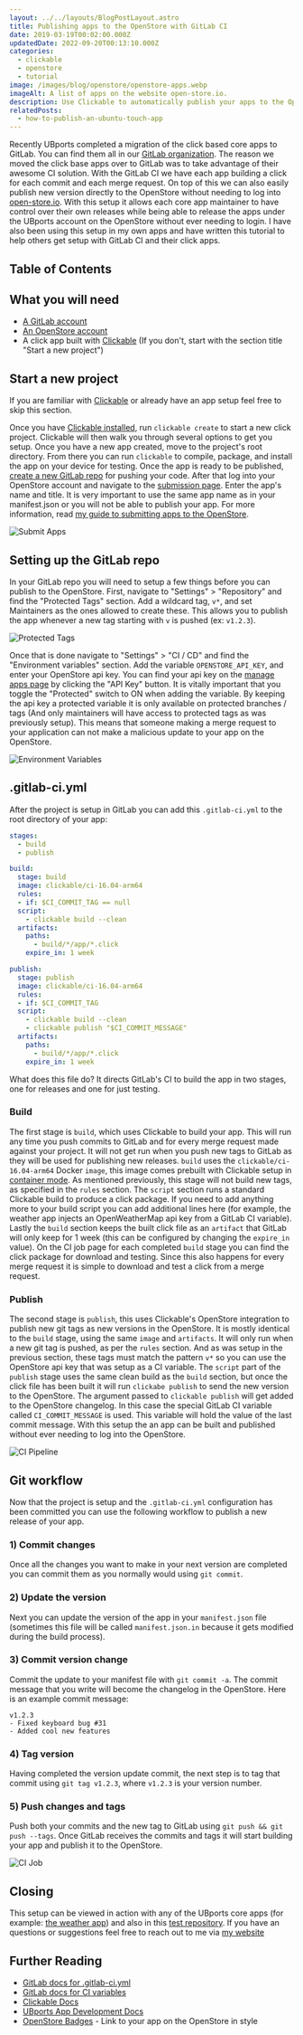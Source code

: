 ```yaml
---
layout: ../../layouts/BlogPostLayout.astro
title: Publishing apps to the OpenStore with GitLab CI
date: 2019-03-19T00:02:00.000Z
updatedDate: 2022-09-20T00:13:10.000Z
categories:
  - clickable
  - openstore
  - tutorial
image: /images/blog/openstore/openstore-apps.webp
imageAlt: A list of apps on the website open-store.io.
description: Use Clickable to automatically publish your apps to the OpenStore.
relatedPosts:
  - how-to-publish-an-ubuntu-touch-app
---
```


Recently UBports completed a migration of the click based core apps to GitLab.
You can find them all in our [GitLab organization](https://gitlab.com/ubports/development/apps).
The reason we moved the click base apps over to GitLab was to take advantage of their awesome CI solution.
With the GitLab CI we have each app building a click for each commit and each merge request. On top of this we can also
easily publish new version directly to the OpenStore without needing to log into [open-store.io](https://open-store.io/).
With this setup it allows each core app maintainer to have control over their own releases while being able to release the
apps under the UBports account on the OpenStore without ever needing to login. I have also been using this setup in my own
apps and have written this tutorial to help others get setup with GitLab CI and their click apps.

## Table of Contents

## What you will need

- [A GitLab account](https://gitlab.com/users/sign_in)
- [An OpenStore account](https://open-store.io/login)
- A click app built with [Clickable](http://clickable-ut.dev/en/latest/) (If you don't, start with the section title "Start a new project")

## Start a new project

If you are familiar with [Clickable](http://clickable-ut.dev/en/latest/) or already have an app setup feel free to skip this section.

Once you have [Clickable installed](http://clickable-ut.dev/en/latest/install.html), run `clickable create` to start a new click project.
Clickable will then walk you through several options to get you setup. Once you have a new app created, move to the project's root directory.
From there you can run `clickable` to compile, package, and install the app on your device for testing.
Once the app is ready to be published, [create a new GitLab repo](https://docs.gitlab.com/ee/user/project/working_with_projects.html#create-a-project)
for pushing your code.
After that log into your OpenStore account and navigate to the [submission page](https://open-store.io/submit).
Enter the app's name and title. It is very important to use the same app name as in your manifest.json or you will not be able to publish your app.
For more information, read [my guide to submitting apps to the OpenStore](/blog/how-to-publish-an-ubuntu-touch-app/).

![Submit Apps](/images/blog/gitlab-ci/submit-apps.webp)

## Setting up the GitLab repo

In your GitLab repo you will need to setup a few things before you can publish to the OpenStore.
First, navigate to "Settings" > "Repository" and find the "Protected Tags" section.
Add a wildcard tag, `v*`, and set Maintainers as the ones allowed to create these.
This allows you to publish the app whenever a new tag starting with `v` is pushed (ex: `v1.2.3`).

![Protected Tags](/images/blog/gitlab-ci/protected-tags.webp)

Once that is done navigate to "Settings" > "CI / CD" and find the "Environment variables" section. Add the variable `OPENSTORE_API_KEY`,
and enter your OpenStore api key. You can find your api key on the [manage apps page](https://open-store.io/manage) by
clicking the "API Key" button. It is vitally important that you toggle the "Protected" switch to ON when adding the variable.
By keeping the api key a protected variable it is only available on protected branches / tags
(And only maintainers will have access to protected tags as was previously setup).
This means that someone making a merge request to your application can not make a malicious update to your app on the OpenStore.

![Environment Variables](/images/blog/gitlab-ci/environment-variables.webp)

## .gitlab-ci.yml

After the project is setup in GitLab you can add this `.gitlab-ci.yml` to the root directory of your app:

```yaml
stages:
  - build
  - publish

build:
  stage: build
  image: clickable/ci-16.04-arm64
  rules:
  - if: $CI_COMMIT_TAG == null
  script:
    - clickable build --clean
  artifacts:
    paths:
      - build/*/app/*.click
    expire_in: 1 week

publish:
  stage: publish
  image: clickable/ci-16.04-arm64
  rules:
  - if: $CI_COMMIT_TAG
  script:
    - clickable build --clean
    - clickable publish "$CI_COMMIT_MESSAGE"
  artifacts:
    paths:
      - build/*/app/*.click
    expire_in: 1 week
```

What does this file do? It directs GitLab's CI to build the app in two stages, one for releases and one for just testing.

<Donate />

### Build

The first stage is `build`, which uses Clickable to build your app.
This will run any time you push commits to GitLab and for every merge request made against your project.
It will not get run when you push new tags to GitLab as they will be used for publishing new releases.
`build` uses the `clickable/ci-16.04-arm64` Docker `image`, this image comes prebuilt with Clickable setup in
[container mode](https://clickable-ut.dev/en/latest/commands.html#container-mode-1).
As mentioned previously, this stage will not build new tags, as specified in the `rules` section.
The `script` section runs a standard Clickable build to produce a click package.
If you need to add anything more to your build script you can add additional lines here
(for example, the weather app injects an OpenWeatherMap api key from a GitLab CI variable).
Lastly the `build` section keeps the built click file as an `artifact` that GitLab will only keep for 1 week
(this can be configured by changing the `expire_in` value).
On the CI job page for each completed `build` stage you can find the click package for download and testing.
Since this also happens for every merge request it is simple to download and test a click from a merge request.

### Publish

The second stage is `publish`, this uses Clickable's OpenStore integration to publish new git tags as new versions in the OpenStore.
It is mostly identical to the `build` stage, using the same `image` and `artifacts`.
It will only run when a new git tag is pushed, as per the `rules` section.
And as was setup in the previous section, these tags must match the pattern `v*` so you can use the OpenStore api key that was setup as a CI variable.
The `script` part of the `publish` stage uses the same clean build as the `build` section,
but once the click file has been built it will run `clickabe publish` to send the new version to the OpenStore.
The argument passed to `clickable publish` will get added to the OpenStore changelog.
In this case the special GitLab CI variable called `CI_COMMIT_MESSAGE` is used. This variable will hold the value of the last commit message.
With this setup the an app can be built and published without ever needing to log into the OpenStore.

![CI Pipeline](/images/blog/gitlab-ci/ci-pipeline.webp)

## Git workflow

Now that the project is setup and the `.gitlab-ci.yml` configuration has been committed
you can use the following workflow to publish a new release of your app.

### 1) Commit changes

Once all the changes you want to make in your next version are completed you can commit them as you normally would using `git commit`.

### 2) Update the version

Next you can update the version of the app in your `manifest.json` file
(sometimes this file will be called `manifest.json.in` because it gets modified during the build process).

### 3) Commit version change

Commit the update to your manifest file with `git commit -a`.
The commit message that you write will become the changelog in the OpenStore.
Here is an example commit message:

```
v1.2.3
- Fixed keyboard bug #31
- Added cool new features
```

### 4) Tag version

Having completed the version update commit, the next step is to tag that commit using `git tag v1.2.3`, where `v1.2.3` is your version number.

### 5) Push changes and tags

Push both your commits and the new tag to GitLab using `git push && git push --tags`.
Once GitLab receives the commits and tags it will start building your app and publish it to the OpenStore.

![CI Job](/images/blog/gitlab-ci/ci-job.webp)

## Closing

This setup can be viewed in action with any of the UBports core apps
(for example: [the weather app](https://gitlab.com/ubports/development/apps/lomiri-weather-app/-/pipelines)) and also
in this [test repository](https://gitlab.com/clickable/clickable-gitlab-ci-test).
If you have an questions or suggestions feel free to reach out to me via
[my website](https://bhdouglass.com/#contact)

## Further Reading

- [GitLab docs for .gitlab-ci.yml](https://docs.gitlab.com/ee/ci/yaml/)
- [GitLab docs for CI variables](https://docs.gitlab.com/ee/ci/variables/)
- [Clickable Docs](http://clickable-ut.dev/en/latest/)
- [UBports App Development Docs](https://docs.ubports.com/en/latest/appdev/index.html)
- [OpenStore Badges](../openstore-badges/) - Link to your app on the OpenStore in style
